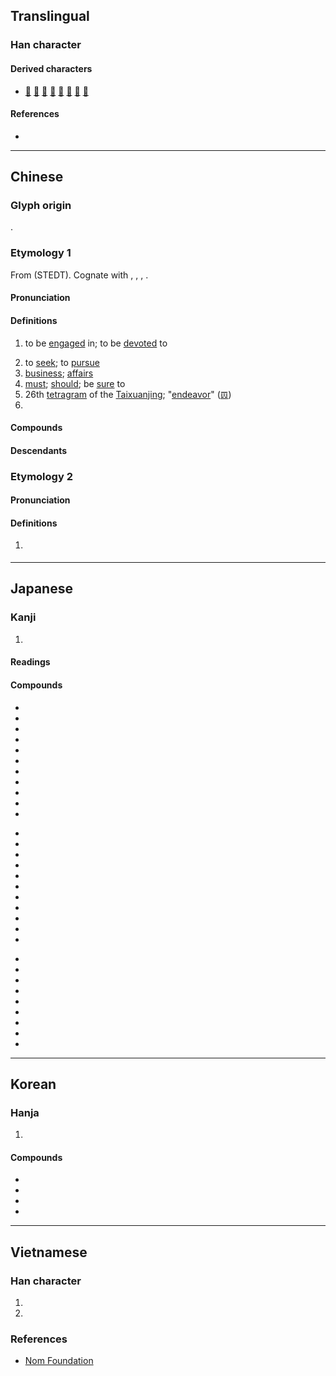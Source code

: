 {{also|务}}
{{character info}}
==Translingual==

===Han character===
{{Han char|rn=19|rad=力|as=09|sn=11|four=18227|canj=NHHES,NHOKS|ids=⿰矛务}}

====Derived characters====
* [[𥊦]] [[奦]] [[㜈]] [[熃]] [[䥐]] [[䳱]] [[蓩]] [[霧]]

====References====
* {{Han ref|kx=0148.200|dkj=02394|dj=0334.040|hdz=42765.090|uh=52D9|ud=21209|bh=B0C8|bd=45256}}

----

==Chinese==
{{zh-forms|s=务}}

===Glyph origin===
{{Han etym}}
{{Han compound|敄|力|c1=p|c2=s|t2=strength|ls=psc}}.

===Etymology 1===
From {{inh|zh|sit-pro|*mow||to work; to move}} (STEDT). Cognate with {{och-l|懋|to strive}}, {{cog|grt|mo||to move}}, {{cog|kac|'''mu''' ⪤ ə '''mu'''||work; labor}}, {{cog|my|မူ||to pursue some course of action; to act}}.

====Pronunciation====
{{zh-pron
|m=wù
|m-s=
|c=mou6
|c-t=
|g=
|h=pfs=vu;gd=vu4
|j=
|mb=
|md=ô
|mn=bū
|mn-t=bhu6
|w=3vu
|x=
|mc=y
|oc=y
|cat=v,n,adv,pn
}}

====Definitions====
{{zh-hanzi}}

# to be [[engaged]] in; to be [[devoted]] to
#: {{zh-x|服務|service}}
# to [[seek]]; to [[pursue]]
# [[business]]; [[affairs]]
# [[must]]; [[should]]; be [[sure]] to
# 26th [[tetragram]] of the [[Taixuanjing]]; "[[endeavor]]" ([[𝌟]])
# {{surname|zh}}

====Compounds====
{{zh-der|內務|務農|務頭|公務|實務|工業服務|務實|不務正業|單務契約|勞務|勞務出口|務求|告知義務|不知務|務期|不達時務|務本|務力|務腳|司務|上線服務|商務仲裁|不知世務|務實去華|債務|債務人|務必|務外|任務|國務總理|勤務召集|不識時務|就業服務|急務|務實生理|務本抑末|公義務|徇務|國務院|劇務|商務|庶務|帳務|不諳事務|常務|家務事|務須|國務|國務會議|工務局|分務|勤務員|公務人員|事務|國務卿|常務委員|家務|公務員|事務所|學務|外務|勞動服務|售後服務|塵務|俗務|世務|大務|外務員|官務|報務|大小事務|勤務|叫醒服務|勤務兵|乘務員|事務官|先務|僑務|不急之務|業務會報|本務|毛舉細務|教務長|服務證|服務業|校務|機務|業務|特務|服務生|服務社|服務連鎖|業務員|瑣務|戰地政務|正務|捨近務遠|稅務人員|撥接服務|港務局|捐華務實|法務部|稅務司|稅務|社會服務|服務|政務|承務|洋務|村務酒|當務之急|社區服務|教務|林務|法務|時務|業務公電|會務|服務員|港務|服務臺|碎務|洋務運動|盡義務|河務|教務主任|村務|服務處|服務站|樹德務滋|知時識務|服務規程|政務官|政務委員|成務|黨務|警務|醫務扶助|警察勤務|義務教育|部務|財務|陳言務去|醫務|識時務|航務|財務報表|賣務場|財務管理|總務|貪多務得|郵務員|義務|鹽務總局|鹽務|鹺務|邊務|醫務人員|鬧家務|農務|要務|雙務契約|識時達務|軍務|除惡務盡|除惡務本|防務|開物成務|雜務|諸務叢脞|選務|酒務|警務處|話務員|職務|虛談廢務|船務|義務兵|務河}}

====Descendants====
{{CJKV||む|무|vụ}}

===Etymology 2===

====Pronunciation====
{{zh-pron
|md=ô
|cat=n,pron
}}

====Definitions====
{{zh-hanzi}}

# {{lb|zh|Min Dong}} {{zh-alt-form|有|tr=-|to have}}

----

==Japanese==

===Kanji===
{{ja-kanji|grade=5|rs=力09}}

# {{rfdef|ja|sort=力09}}

====Readings====
{{ja-readings
|goon=む
|kanon=ぶ
|kun=つと-める, つと-まる
}}

====Compounds====
{{top3}}
* {{ja-r|役%務|えき%む}}
* {{ja-r|外%務%員|がい%む%いん}}
* {{ja-r|外%務%省|がい%む%しょう}}
* {{ja-r|義%務|ぎ%む}}
* {{ja-r|教%務|きょう%む}}
* {{ja-r|業%務|ぎょう%む}}
* {{ja-r|勤%務|きん%む}}
* {{ja-r|公%務|こう%む}}
* {{ja-r|公%務%員|こう%む%いん}}
* {{ja-r|校%務%員|こう%む%いん}}
* {{ja-r|債%務|さい%む}}
{{mid3}}
* {{ja-r|財%務|ざい%む}}
* {{ja-r|財%務%省|ざい%む%しょう}}
* {{ja-r|雑%務|ざつ%む}}
* {{ja-r|残%務|ざん%む}}
* {{ja-r|事%務|じ%む}}
* {{ja-r|実%務|じつ%む}}
* {{ja-r|職%務|しょく%む}}
* {{ja-r|庶%務|しょ%む}}
* {{ja-r|政%務|せい%む}}
* {{ja-r|責%務|せき%む}}
* {{ja-r|総%務|そう%む}}
{{mid3}}
* {{ja-r|総%務%省|そう%む%しょう}}
* {{ja-r|担%務|たん%む}}
* {{ja-r|内%務%省|ない%む%しょう}}
* {{ja-r|任%務|にん%む}}
* {{ja-r|服%務|ふく%む}}
* {{ja-r|法%務|ほう%む}}
* {{ja-r|用%務|よう%む}}
* {{ja-r|用%務%員|よう%む%いん}}
* {{ja-r|労%務|ろう%む}}
{{bottom}}

----

==Korean==

===Hanja===
{{ko-hanja|힘쓰다|힘쓸|무}}

# {{hanja form of|무|to be [[engaged]] in; to be [[devoted]] to}}

====Compounds====
* {{ko-l|의무|[[duty]]; [[obligation]]|義務}}
* {{ko-l|임무|[[duty]]|任務}}
* {{ko-l|복무|[[service]]|服務}}
* {{ko-l|공무원|[[civil servant]]; [[public servant]]|公務員}}

----

==Vietnamese==

===Han character===
{{vi-readings|rs=力09
|hanviet=vụ-Trần (1999)
|nom=mùa-gdhn, múa-btcn
}}

# {{han tu form of|vụ|[[case]], [[affair]]}}
# {{Nom form of|[[vụ]], [[mùa]]|[[season]]}}

===References===
<references/>
*[http://www.nomfoundation.org/common/nom_details.php?codepoint=52d9&img=1&uiLang=vn Nom Foundation]